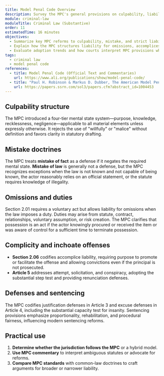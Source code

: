```yaml
---
title: Model Penal Code Overview
description: Survey the MPC's general provisions on culpability, liability, and defenses to compare with common-law approaches.
module: criminal-law
moduleTitle: Criminal Law (Substantive)
order: 11
estimatedTime: 16 minutes
objectives:
  - Summarize key MPC reforms to culpability, mistake, and strict liability doctrines.
  - Explain how the MPC structures liability for omissions, accomplices, and inchoate offenses.
  - Evaluate adoption trends and how courts interpret MPC provisions when state statutes diverge.
tags:
  - criminal law
  - model penal code
references:
  - title: Model Penal Code (Official Text and Commentaries)
    url: https://www.ali.org/publications/show/model-penal-code/
  - title: "Paul H. Robinson & Markus D. Dubber, The American Model Penal Code: A Brief Overview, 10 New Crim. L. Rev. 319 (2007)"
    url: https://papers.ssrn.com/sol3/papers.cfm?abstract_id=1004453
---
```


## Culpability structure

The MPC introduced a four-tier mental state system—purpose, knowledge, recklessness, negligence—applicable to all material elements unless expressly otherwise. It rejects the use of "willfully" or "malice" without definition and favors clarity in statutory drafting.

## Mistake doctrines

The MPC treats **mistake of fact** as a defense if it negates the required mental state. **Mistake of law** is generally not a defense, but the MPC recognizes exceptions when the law is not known and not capable of being known, the actor reasonably relies on an official statement, or the statute requires knowledge of illegality.

## Omissions and duties

Section 2.01 requires a voluntary act but allows liability for omissions when the law imposes a duty. Duties may arise from statute, contract, relationships, voluntary assumption, or risk creation. The MPC clarifies that possession is an act if the actor knowingly procured or received the item or was aware of control for a sufficient time to terminate possession.

## Complicity and inchoate offenses

- **Section 2.06** codifies accomplice liability, requiring purpose to promote or facilitate the offense and allowing convictions even if the principal is not prosecuted.
- **Article 5** addresses attempt, solicitation, and conspiracy, adopting the substantial step test and providing renunciation defenses.

## Defenses and sentencing

The MPC codifies justification defenses in Article 3 and excuse defenses in Article 4, including the substantial capacity test for insanity. Sentencing provisions emphasize proportionality, rehabilitation, and procedural fairness, influencing modern sentencing reforms.

## Practical use

1. **Determine whether the jurisdiction follows the MPC** or a hybrid model.
2. **Use MPC commentary** to interpret ambiguous statutes or advocate for reforms.
3. **Compare MPC standards** with common-law doctrines to craft arguments for broader or narrower liability.
